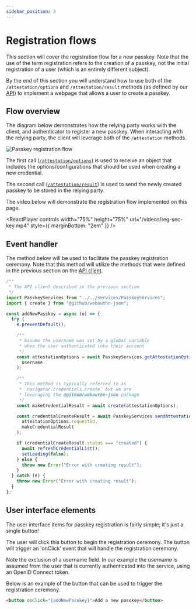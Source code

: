 ```yaml
---
sidebar_position: 3
---
```



# Registration flows

This section will cover the registration flow for a new passkey. Note that the use of the term registration refers to the creation of a passkey, not the initial registration of a user (which is an entirely different subject).

By the end of this section you will understand how to use both of the `/attestation/options` and `/attestation/result` methods (as defined by our [API](relying-party/api-def)) to implement a webpage that allows a user to create a passkey.

## Flow overview

The diagram below demonstrates how the relying party works with the client, and authenticator to register a new passkey. When interacting with the relying party, the client will leverage both of the `/attestation` methods.

![Passkey registration flow](/img/reg-flow.jpg)

The first call ([`/attestation/options`](http://localhost:8080/swagger-ui/index.html#/v1/serverPublicKeyCredentialCreationOptionsRequest)) is used to receive an object that includes the options/configurations that should be used when creating a new credential.

The second call ([`/attestation/result`](http://localhost:8080/swagger-ui/index.html#/v1/serverAuthenticatorAttestationResponse)) is used to send the newly created passkey to be stored in the relying party.

The video below will demonstrate the registration flow implemented on this page.

<ReactPlayer
  controls
  width="75%"
  height="75%"
  url="/videos/reg-sec-key.mp4"
  style={{ marginBottom: "2em" }}
/>

## Event handler

The method below will be used to facilitate the passkey registration ceremony. Note that this method will utilize the methods that were defined in the previous section on the [API client](/docs/web-client/api-client).

```javascript
/**
 * The API client described in the previous section
 */
import PasskeyServices from "../../services/PasskeyServices";
import { create } from "@github/webauthn-json";

const addNewPasskey = async (e) => {
  try {
    e.preventDefault();

    /**
     * Assume the username was set by a global variable
     * when the user authenticated into their account
     */
    const attestationOptions = await PasskeyServices.getAttestationOptions(
      username
    );

    /**
     * This method is typically referred to as
     * `navigator.credentials.create` but we are
     * leveraging the @github/webauthn-json package
     */
    const makeCredentialResult = await create(attestationOptions);

    const credentialCreateResult = await PasskeyServices.sendAttestationResult(
      attestationOptions.requestId,
      makeCredentialResult
    );

    if (credentialCreateResult.status === "created") {
      await refreshCredentialList();
      setLoading(false);
    } else {
      throw new Error("Error with creating result");
    }
  } catch (e) {
    throw new Error("Error with creating result");
  }
};
```

## User interface elements

The user interface items for passkey registration is fairly simple; it's just a single button!

The user will click this button to begin the registration ceremony. The button will trigger an 'onClick' event that will handle the registration ceremony.

Note the exclusion of a username field. In our example the username is assumed from the user that is currently authenticated into the service, using an OpenID Connect token.

Below is an example of the button that can be used to trigger the registration ceremony.

```html
<button onClick="{addNewPasskey}">Add a new passkey</button>
```

